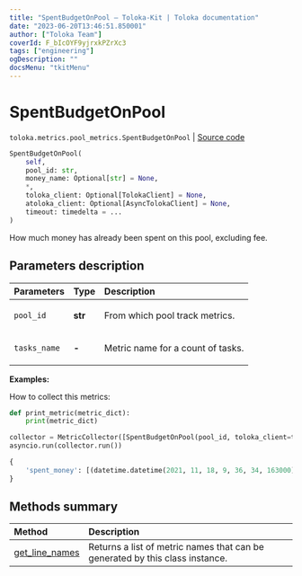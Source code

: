 ```yaml
---
title: "SpentBudgetOnPool — Toloka-Kit | Toloka documentation"
date: "2023-06-20T13:46:51.850001"
author: ["Toloka Team"]
coverId: F_bIcOYF9yjrxkPZrXc3
tags: ["engineering"]
ogDescription: ""
docsMenu: "tkitMenu"
---
```


# SpentBudgetOnPool

`toloka.metrics.pool_metrics.SpentBudgetOnPool` | [Source code](https://github.com/Toloka/toloka-kit/blob/v1.2.0/src/metrics/pool_metrics.py#L347)

```python
SpentBudgetOnPool(
    self,
    pool_id: str,
    money_name: Optional[str] = None,
    *,
    toloka_client: Optional[TolokaClient] = None,
    atoloka_client: Optional[AsyncTolokaClient] = None,
    timeout: timedelta = ...
)
```

How much money has already been spent on this pool, excluding fee.

## Parameters description

| Parameters | Type | Description |
| :----------| :----| :-----------|
`pool_id`|**str**|<p>From which pool track metrics.</p>
`tasks_name`|**-**|<p>Metric name for a count of tasks.</p>

**Examples:**

How to collect this metrics:

```python
def print_metric(metric_dict):
    print(metric_dict)

collector = MetricCollector([SpentBudgetOnPool(pool_id, toloka_client=toloka_client)], print_metric)
asyncio.run(collector.run())
```

```python
{
    'spent_money': [(datetime.datetime(2021, 11, 18, 9, 36, 34, 163000), Decimal('0.3'))],
}
```

## Methods summary

| Method | Description |
| :------| :-----------|
[get_line_names](/docs/toloka-kit/reference/toloka.metrics.pool_metrics.SpentBudgetOnPool.get_line_names)| Returns a list of metric names that can be generated by this class instance.